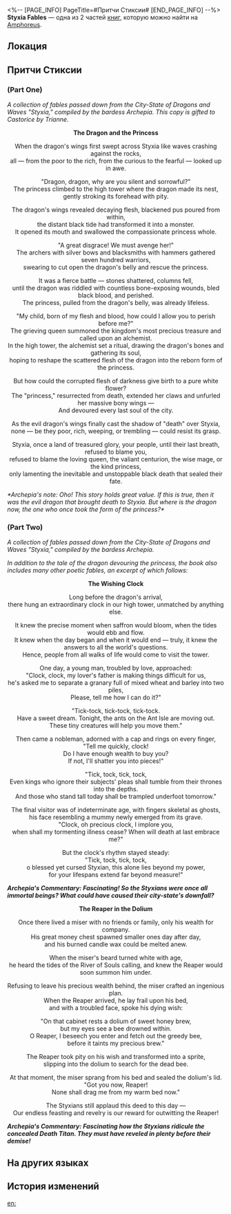 <%-- [PAGE_INFO]
PageTitle=#Притчи Стиксии#
[END_PAGE_INFO] --%>
{{Дополнить}}
{{Книга Инфобокс
|id           = 527
|partIds      = 190854;190855
|Название     = Styxia Fables
|Изображение  = Предмет Книга Амфореус 2.png
|Мир          = Amphoreus
|Томов        = 2
|Автор        = <!--нужно добавить-->
|Описание     = A collection of fables passed down from the City-State of Dragons and Waves "Styxia", compiled by the bardess Archepia.
|Том1         = {{tx}}
|Источник1    = {{tx|Отсутствует источник}}
|Том2         = {{tx}}
|Источник2    = {{tx|Отсутствует источник}}
|Персонажи    = Thanatos
|Фракции      = 
}}
'''Styxia Fables''' — одна из 2 частей [[Книги|книг]], которую можно найти на [[Amphoreus]].

==Локация==
{{Отметка карты|<!--название карты-->|<!--id отметки-->}}

==Притчи Стиксии==
===(Part One)===
''A collection of fables passed down from the City-State of Dragons and Waves "Styxia," compiled by the bardess Archepia. This copy is gifted to Castorice by Trianne.''


<div align="center">'''The Dragon and the Princess'''


When the dragon's wings first swept across Styxia like waves crashing against the rocks, <br />all &mdash; from the poor to the rich, from the curious to the fearful &mdash; looked up in awe.


"Dragon, dragon, why are you silent and sorrowful?"<br />
The princess climbed to the high tower where the dragon made its nest,<br />
gently stroking its forehead with pity.


The dragon's wings revealed decaying flesh, blackened pus poured from within,<br />
the distant black tide had transformed it into a monster.<br />
It opened its mouth and swallowed the compassionate princess whole.


"A great disgrace! We must avenge her!"<br />
The archers with silver bows and blacksmiths with hammers gathered seven hundred warriors,<br />
swearing to cut open the dragon's belly and rescue the princess.


It was a fierce battle &mdash; stones shattered, columns fell,<br />
until the dragon was riddled with countless bone-exposing wounds, bled black blood, and perished.<br />
The princess, pulled from the dragon's belly, was already lifeless.


"My child, born of my flesh and blood, how could I allow you to perish before me?"<br />
The grieving queen summoned the kingdom's most precious treasure and called upon an alchemist.<br />
In the high tower, the alchemist set a ritual, drawing the dragon's bones and gathering its soul,<br />
hoping to reshape the scattered flesh of the dragon into the reborn form of the princess.


But how could the corrupted flesh of darkness give birth to a pure white flower?<br />
The "princess," resurrected from death, extended her claws and unfurled her massive bony wings &mdash;<br />
And devoured every last soul of the city.


As the evil dragon's wings finally cast the shadow of "death" over Styxia,<br />
none &mdash; be they poor, rich, weeping, or trembling &mdash; could resist its grasp.


Styxia, once a land of treasured glory, your people, until their last breath, refused to blame you,<br />
refused to blame the loving queen, the valiant centurion, the wise mage, or the kind princess,<br />
only lamenting the inevitable and unstoppable black death that sealed their fate.</div>


''*Archepia's note: Oho! This story holds great value. If this is true, then it was the evil dragon that brought death to Styxia. But where is the dragon now, the one who once took the form of the princess?*''

===(Part Two)===
''A collection of fables passed down from the City-State of Dragons and Waves "Styxia," compiled by the bardess Archepia.''

''In addition to the tale of the dragon devouring the princess, the book also includes many other poetic fables, an excerpt of which follows:''


<div align="center">'''The Wishing Clock'''


Long before the dragon's arrival,<br />
there hung an extraordinary clock in our high tower, unmatched by anything else.


It knew the precise moment when saffron would bloom, when the tides would ebb and flow.<br />
It knew when the day began and when it would end &mdash; truly, it knew the answers to all the world's questions.<br />
Hence, people from all walks of life would come to visit the tower.


One day, a young man, troubled by love, approached:<br />
"Clock, clock, my lover's father is making things difficult for us,<br />
he's asked me to separate a granary full of mixed wheat and barley into two piles,<br />
Please, tell me how I can do it?"


"Tick-tock, tick-tock, tick-tock.<br />
Have a sweet dream. Tonight, the ants on the Ant Isle are moving out.<br />
These tiny creatures will help you move them."


Then came a nobleman, adorned with a cap and rings on every finger,<br />
"Tell me quickly, clock!<br />
Do I have enough wealth to buy you?<br />
If not, I'll shatter you into pieces!"


"Tick, tock, tick, tock,<br />
Even kings who ignore their subjects' pleas shall tumble from their thrones into the depths.<br />
And those who stand tall today shall be trampled underfoot tomorrow."


The final visitor was of indeterminate age, with fingers skeletal as ghosts,<br />
his face resembling a mummy newly emerged from its grave.<br />
"Clock, oh precious clock, I implore you,<br />
when shall my tormenting illness cease? When will death at last embrace me?"


But the clock's rhythm stayed steady:<br />
"Tick, tock, tick, tock,<br />
o blessed yet cursed Styxian, this alone lies beyond my power,<br />
for your lifespans extend far beyond measure!"</div>


'''''Archepia's Commentary: Fascinating! So the Styxians were once all immortal beings? What could have caused their city-state's downfall?'''''


<div align="center">'''The Reaper in the Dolium'''


Once there lived a miser with no friends or family, only his wealth for company.<br />
His great money chest spawned smaller ones day after day,<br />
and his burned candle wax could be melted anew.


When the miser's beard turned white with age,<br />
he heard the tides of the River of Souls calling, and knew the Reaper would soon summon him under.


Refusing to leave his precious wealth behind, the miser crafted an ingenious plan.<br />
When the Reaper arrived, he lay frail upon his bed,<br />
and with a troubled face, spoke his dying wish:


"On that cabinet rests a dolium of sweet honey brew,<br />
but my eyes see a bee drowned within.<br />
O Reaper, I beseech you enter and fetch out the greedy bee,<br />
before it taints my precious brew."


The Reaper took pity on his wish and transformed into a sprite,<br />
slipping into the dolium to search for the dead bee.


At that moment, the miser sprang from his bed and sealed the dolium's lid.<br />
"Got you now, Reaper!<br />
None shall drag me from my warm bed now."


The Styxians still applaud this deed to this day &mdash;<br />
Our endless feasting and revelry is our reward for outwitting the Reaper!</div>


'''''Archepia's Commentary: Fascinating how the Styxians ridicule the concealed Death Titan. They must have reveled in plenty before their demise!'''''

==На других языках==
{{На других языках
|en   = Styxia Fables
|zhs  = 斯缇科西亚寓言集
|zht  = 斯緹科西亞寓言集
|ja   = スティコシア寓話集
|ko   = 스틱시아 우화집
|es   = Fábulas de Estisia
|fr   = Fables de Styxie
|ru   = Притчи Стиксии
|th   = ชุดนิทาน Styxia
|vi   = Tập Ngụ Ngôn Styxia
|de   = Fabeln aus Styxia
|id   = Kumpulan Fabel Styxia
|pt   = Fábulas de Styxia
}}

==История изменений==
{{История изменений|3.5}}

[[en:]]